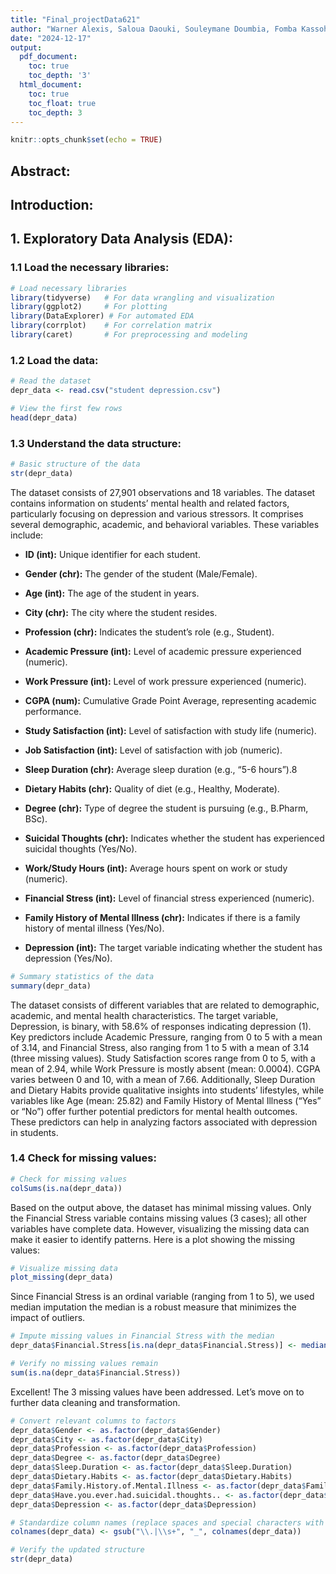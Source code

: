 ```yaml
---
title: "Final_projectData621"
author: "Warner Alexis, Saloua Daouki, Souleymane Doumbia, Fomba Kassoh, Lewris Mota Sanchez"
date: "2024-12-17"
output:
  pdf_document:
    toc: true
    toc_depth: '3'
  html_document:
    toc: true
    toc_float: true
    toc_depth: 3
---
```


```r
knitr::opts_chunk$set(echo = TRUE)
```

## Abstract:

## Introduction:

## 1. Exploratory Data Analysis (EDA):

### 1.1 Load the necessary libraries:

```r
# Load necessary libraries
library(tidyverse)   # For data wrangling and visualization
library(ggplot2)     # For plotting
library(DataExplorer) # For automated EDA
library(corrplot)    # For correlation matrix
library(caret)       # For preprocessing and modeling
```

### 1.2 Load the data:

```r
# Read the dataset
depr_data <- read.csv("student depression.csv")

# View the first few rows
head(depr_data)
```


### 1.3 Understand the data structure:


```r
# Basic structure of the data
str(depr_data)
```

The dataset consists of 27,901 observations and 18 variables. The dataset contains information on students' mental health and related factors, particularly focusing on depression and various stressors. It comprises several demographic, academic, and behavioral variables. These variables include:

- **ID (int):** Unique identifier for each student.

- **Gender (chr):** The gender of the student (Male/Female).

- **Age (int):** The age of the student in years.

- **City (chr):** The city where the student resides.

- **Profession (chr):** Indicates the student's role (e.g., Student).

- **Academic Pressure (int):** Level of academic pressure experienced (numeric).

- **Work Pressure (int):** Level of work pressure experienced (numeric).

- **CGPA (num):** Cumulative Grade Point Average, representing academic performance.

- **Study Satisfaction (int):** Level of satisfaction with study life (numeric).

- **Job Satisfaction (int):** Level of satisfaction with job (numeric).

- **Sleep Duration (chr):** Average sleep duration (e.g., "5-6 hours").8

- **Dietary Habits (chr):** Quality of diet (e.g., Healthy, Moderate).

- **Degree (chr):** Type of degree the student is pursuing (e.g., B.Pharm, BSc).

- **Suicidal Thoughts (chr):** Indicates whether the student has experienced suicidal thoughts (Yes/No).

- **Work/Study Hours (int):** Average hours spent on work or study (numeric).

- **Financial Stress (int):** Level of financial stress experienced (numeric).

- **Family History of Mental Illness (chr):** Indicates if there is a family history of mental illness (Yes/No).

- **Depression (int):** The target variable indicating whether the student has depression (Yes/No).

```r
# Summary statistics of the data
summary(depr_data)
```

The dataset consists of different variables that are related to demographic, academic, and mental health characteristics. The target variable, Depression, is binary, with 58.6% of responses indicating depression (1). Key predictors include Academic Pressure, ranging from 0 to 5 with a mean of 3.14, and Financial Stress, also ranging from 1 to 5 with a mean of 3.14 (three missing values). Study Satisfaction scores range from 0 to 5, with a mean of 2.94, while Work Pressure is mostly absent (mean: 0.0004). CGPA varies between 0 and 10, with a mean of 7.66. Additionally, Sleep Duration and Dietary Habits provide qualitative insights into students' lifestyles, while variables like Age (mean: 25.82) and Family History of Mental Illness ("Yes" or "No") offer further potential predictors for mental health outcomes. These predictors can help in analyzing factors associated with depression in students.

### 1.4 Check for missing values:

```r
# Check for missing values
colSums(is.na(depr_data))
```

Based on the output above, the dataset has minimal missing values. Only the Financial Stress variable contains missing values (3 cases); all other variables have complete data. However, visualizing the missing data can make it easier to identify patterns. Here is a plot showing the missing values:


```r
# Visualize missing data
plot_missing(depr_data)
```

Since Financial Stress is an ordinal variable (ranging from 1 to 5), we used median imputation the median is a robust measure that minimizes the impact of outliers.

```r
# Impute missing values in Financial Stress with the median
depr_data$Financial.Stress[is.na(depr_data$Financial.Stress)] <- median(depr_data$Financial.Stress, na.rm = TRUE)
```


```r
# Verify no missing values remain
sum(is.na(depr_data$Financial.Stress))
```

Excellent! The 3 missing values have been addressed. Let's move on to further data cleaning and transformation.

```r
# Convert relevant columns to factors
depr_data$Gender <- as.factor(depr_data$Gender)
depr_data$City <- as.factor(depr_data$City)
depr_data$Profession <- as.factor(depr_data$Profession)
depr_data$Degree <- as.factor(depr_data$Degree)
depr_data$Sleep.Duration <- as.factor(depr_data$Sleep.Duration)
depr_data$Dietary.Habits <- as.factor(depr_data$Dietary.Habits)
depr_data$Family.History.of.Mental.Illness <- as.factor(depr_data$Family.History.of.Mental.Illness)
depr_data$Have.you.ever.had.suicidal.thoughts.. <- as.factor(depr_data$Have.you.ever.had.suicidal.thoughts..)
depr_data$Depression <- as.factor(depr_data$Depression)
```


```r
# Standardize column names (replace spaces and special characters with underscores)
colnames(depr_data) <- gsub("\\.|\\s+", "_", colnames(depr_data))

# Verify the updated structure
str(depr_data)
```





